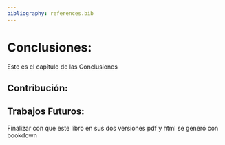 ```yaml
---
bibliography: references.bib
---
```


# Conclusiones: {#conclusiones}

Este es el capítulo de las Conclusiones

## Contribución: {#conclusionescontri}

## Trabajos Futuros: {#conclusionestrabafutu}

Finalizar con que este libro en sus dos versiones pdf y html se generó con bookdown
